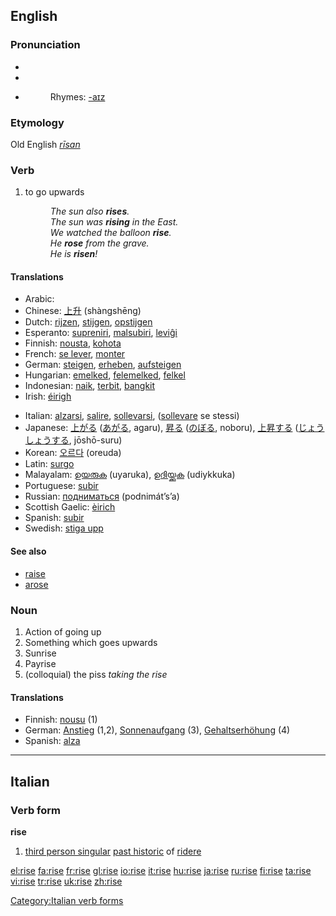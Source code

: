 ==English==

{{rank|effort|race|ladies|883|rise|looks|running|garden}}

===Pronunciation===
*{{SAMPA|/"raIz/}}
*{{IPA|/ˈɹaɪz/}}
*{{audio|en-us-rise.ogg|Audio (US)}}
*:Rhymes: [[Rhymes:English:-aɪz|-aɪz]]

===Etymology===
Old English ''[[rīsan]]''

===Verb===
{{en-verb|rises|rising|rose|risen}}

# to go upwards
#:''The sun also '''rises'''.''
#:''The sun was '''rising''' in the East.''
#:''We watched the balloon '''rise'''.''
#:''He '''rose''' from the grave.''
#:''He is '''risen'''!''

====Translations====
{{top}}
*Arabic: {{ARchar|[[ارتفع]]}} {{IPAchar|(irtáfʕa)}}
*Chinese: [[上升]] (shàngshēng)
*Dutch: [[rijzen]], [[stijgen]], [[opstijgen]]
*Esperanto: [[supreniri]], [[malsubiri]], [[leviĝi]]
*Finnish: [[nousta]], [[kohota]]
*French: [[se lever]], [[monter]]
*German: [[steigen]], [[erheben]], [[aufsteigen]]
*Hungarian: [[emelked]], [[felemelked]], [[felkel]]
*Indonesian: [[naik]], [[terbit]], [[bangkit]]
*Irish: [[éirigh]]
{{mid}}
*Italian: [[alzarsi]], [[salire]], [[sollevarsi]], ([[sollevare]] se stessi)
*Japanese: [[上がる]] ([[あがる]], agaru), [[昇る]] ([[のぼる]], noboru), [[上昇]]する ([[じょうしょう]]する, jōshō-suru)
*Korean: [[오르다]] (oreuda)
*Latin: [[surgo]]
*Malayalam: [[ഉയരുക]] (uyaruka), [[ഉദിയ്ക്കുക]] (udiykkuka)
*Portuguese: [[subir]]
*Russian: [[подниматься]] (podnimát’s’a)
*Scottish Gaelic: [[èirich]]
*Spanish: [[subir]]
*Swedish: [[stiga upp]]
{{bottom}}

====See also====
*[[raise]]
*[[arose]]

===Noun===
{{en-noun}}

# Action of going up
# Something which goes upwards
# Sunrise
# Payrise
# (colloquial) the piss ''taking the rise''

====Translations====
{{rfc-trans}}
*Finnish: [[nousu]] (1)
*German: [[Anstieg]] (1,2), [[Sonnenaufgang]] (3), [[Gehaltserhöhung]] (4)
*Spanish: [[alza]] {{f}}

----

==Italian==

===Verb form===
'''rise'''

# [[third person singular]] [[past historic]] of [[ridere]]

[[Category:Italian verb forms]]

[[el:rise]]
[[fa:rise]]
[[fr:rise]]
[[gl:rise]]
[[io:rise]]
[[it:rise]]
[[hu:rise]]
[[ja:rise]]
[[ru:rise]]
[[fi:rise]]
[[ta:rise]]
[[vi:rise]]
[[tr:rise]]
[[uk:rise]]
[[zh:rise]]